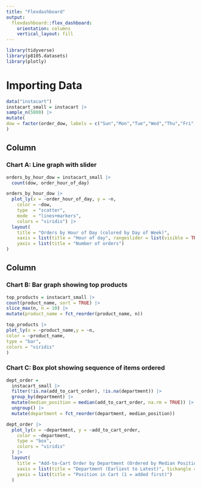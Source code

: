 ```yaml
---
title: "Flexdashboard"
output: 
  flexdashboard::flex_dashboard:
    orientation: columns
    vertical_layout: fill
---
```


```r
library(tidyverse)
library(p8105.datasets)
library(plotly)
```

# Importing Data 
```r
data("instacart")
instacart_small = instacart |>
sample_n(5000) |>
mutate(
dow = factor(order_dow, labels = c("Sun","Mon","Tue","Wed","Thu","Fri","Sat"))
)
```

Column {data-width=650}
-----------------------------------------------------------------------

### Chart A: Line graph with slider 
```r
orders_by_hour_dow = instacart_small |>
  count(dow, order_hour_of_day)

orders_by_hour_dow |>
  plot_ly(x = ~order_hour_of_day, y = ~n,
    color = ~dow,
    type  = "scatter",
    mode  = "lines+markers",
    colors = "viridis") |>
  layout(
    title = "Orders by Hour of Day (colored by Day of Week)",
    xaxis = list(title = "Hour of day", rangeslider = list(visible = TRUE)),
    yaxis = list(title = "Number of orders")
)
```

Column {data-width=350}
-----------------------------------------------------------------------

### Chart B: Bar graph showing top products 

```r
top_products = instacart_small |>
count(product_name, sort = TRUE) |>
slice_max(n, n = 10) |>
mutate(product_name = fct_reorder(product_name, n))

top_products |>
plot_ly(x = ~product_name,y = ~n,
color = ~product_name,
type = "bar",
colors = "viridis"
)
```


### Chart C: Box plot showing sequence of items ordered

```r
dept_order =
  instacart_small |>
  filter(!is.na(add_to_cart_order), !is.na(department)) |>
  group_by(department) |>
  mutate(median_position = median(add_to_cart_order, na.rm = TRUE)) |>
  ungroup() |>
  mutate(department = fct_reorder(department, median_position))

dept_order |>
  plot_ly(x = ~department, y = ~add_to_cart_order,
    color = ~department,
    type = "box",
    colors = "viridis"
  ) |>
  layout(
    title = "Add-to-Cart Order by Department (Ordered by Median Position)",
    xaxis = list(title = "Department (Earliest to Latest)", tickangle = -45),
    yaxis = list(title = "Position in Cart (1 = added first)")
  )
```

